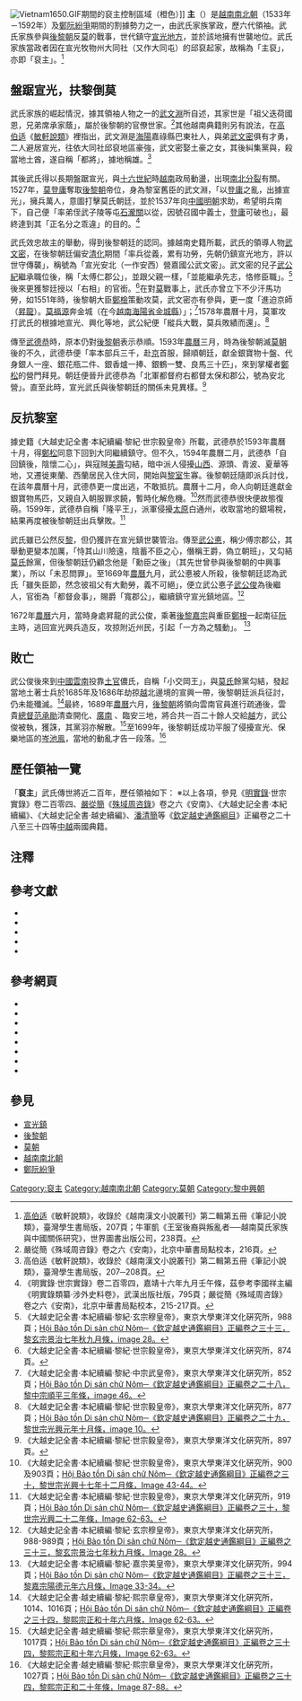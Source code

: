 {{noteTA
|1=zh-hans:高伯适; zh-hant:高伯适;
}}
[[File:Vietnam1650.GIF|thumb]]期間的裒主控制區域（橙色）]]
'''{{Ruby|裒|-{zh-tw:ㄆㄡˊ; zh-cn:póu}-}}主'''（{{vie|v=Chúa Bầu|hn=主裒}}）是[[越南南北朝|越南南北朝]]（1533年－1592年）及[[鄭阮紛爭|鄭阮紛爭]]期間的割據勢力之一，由武氏家族掌政，歷六代領袖。武氏家族參與[[後黎朝|後黎朝]]反[[莫朝|莫]]的戰事，世代鎮守[[宣光鎮|宣光地方]]，並於該地擁有世襲地位。武氏家族當政者因在宣光牧物州大同社（又作大同屯）的邱裒起家，故稱為「主裒」，亦即「裒主」。<ref>[[高伯适|高伯适]]《敏軒說類》，收錄於《越南漢文小說叢刊》第二輯第五冊《筆記小說類》，臺灣學生書局版，207頁；牛軍凱《王室後裔與叛亂者──越南莫氏家族與中國關係研究》，世界圖書出版公司，238頁。</ref>

==盤踞宣光，扶黎倒莫==
{{see|黎莫戰爭}}
武氏家族的崛起情況，據其領袖人物之一的[[武文淵|武文淵]]所自述，其家世是「祖父迭荷國恩，兄弟席承家蔭」，屬於後黎朝的官僚世家。<ref>嚴從簡《殊域周咨錄》卷之六《安南》，北京中華書局點校本，216頁。</ref>其他越南典籍則另有說法，在[[高伯适|高伯适]]《[[敏軒說類|敏軒說類]]》裡指出，武文淵是[[海陽省|海陽]]嘉祿縣巴東社人，與弟[[武文密|武文密]]俱有才勇，二人避居宣光，往依大同社邱裒地區豪強，武文密娶土豪之女，其後糾集黨與，殺當地土酋，遂自稱「都將」，據地稱雄。<ref>高伯适《敏軒說類》，收錄於《越南漢文小說叢刊》第二輯第五冊《筆記小說類》，臺灣學生書局版，207─208頁。</ref>

其後武氏得以長期盤踞宣光，與[[十六世紀|十六世紀]]時[[越南|越南]]政局動盪，出現[[越南南北朝|南北分裂]]有關。1527年，[[莫登庸|莫登庸]]奪取[[後黎朝|後黎朝]]帝位，身為黎室舊臣的武文淵，「以[[莫登庸|登庸]]之亂，出據宣光」，擁兵萬人，意圖打擊莫氏朝廷，並於1537年向[[中國|中國]][[明朝|明朝]]求助，希望明兵南下，自己便「率弟侄武子陵等屯[[石瀧關|石瀧關]]以從，因號召國中義士，[[莫登庸|登庸]]可破也」，最終達到其「正名分之乖違」的目的。<ref>《明實錄·世宗實錄》卷二百零四，嘉靖十六年九月壬午條，茲參考李國祥主編《明實錄類纂·涉外史料卷》，武漢出版社版，795頁；嚴從簡《殊域周咨錄》卷之六《安南》，北京中華書局點校本，215-217頁。</ref>

武氏效忠故主的舉動，得到後黎朝廷的認同。據越南史籍所載，武氏的領導人物[[武文密|武文密]]，在後黎朝廷偏安[[清化省|清化]]期間「率兵從義，累有功勞，先朝仍鎮宣光地方，許以世守傳襲」，稱號為「宣光安北（一作安西）營嘉國公武文密」。武文密的兒子[[武公紀|武公紀]]繼承職位後，稱「太傅仁郡公」，並跟父親一樣，「並能繼承先志，恪修臣職」。<ref>《大越史記全書·本紀續編·黎紀·玄宗穆皇帝》，東京大學東洋文化硏究所，988頁；[http://www.nomfoundation.org/nlvnpf/index.php?IDcat=2&cat=3&subcat=305&ok= Hội Bảo tồn Di sản chữ Nôm─《欽定越史通鑑綱目》正編卷之三十三，黎玄宗景治七年秋九月條，image 28。]{{dead link|date=2018年1月 |bot=InternetArchiveBot |fix-attempted=yes }}</ref>後來更獲黎廷授以「右相」的官銜。<ref>《大越史記全書·本紀續編·黎紀·世宗毅皇帝》，東京大學東洋文化硏究所，874頁。</ref>在對[[莫朝|莫]]戰事上，武氏亦曾立下不少汗馬功勞，如1551年時，後黎朝大臣[[鄭檢|鄭檢]]策動攻莫，武文密亦有參與，更一度「進迫京師（[[昇龍|昇龍]]）。[[莫福源|莫福源]]奔金城（在今[[越南|越南]][[海陽省#行政區劃|海陽省金城縣]]）」；<ref>《大越史記全書·本紀續編·黎紀·中宗武皇帝》，東京大學東洋文化硏究所，852頁；[http://www.nomfoundation.org/nlvnpf/index.php?IDcat=2&cat=3&subcat=303 Hội Bảo tồn Di sản chữ Nôm─《欽定越史通鑑綱目》正編卷之二十八，黎中宗順平三年條，image 46。]{{dead link|date=2018年1月 |bot=InternetArchiveBot |fix-attempted=yes }}</ref>1578年農曆十月，莫軍攻打武氏的根據地宣光、興化等地，武公紀便「縱兵大戰，莫兵敗績而還」。<ref>《大越史記全書·本紀續編·黎紀·世宗毅皇帝》，東京大學東洋文化硏究所，877頁；[http://www.nomfoundation.org/nlvnpf/index.php?IDcat=2&cat=3&subcat=309&ok Hội Bảo tồn Di sản chữ Nôm─《欽定越史通鑑綱目》正編卷之二十九，黎世宗光興元年十月條，image 10。]{{dead link|date=2018年1月 |bot=InternetArchiveBot |fix-attempted=yes }}</ref>

傳至[[武德恭|武德恭]]時，原本仍對[[後黎朝|後黎朝]]表示恭順。1593年[[農曆|農曆]]三月，時為後黎朝滅[[莫朝|莫朝]]後的不久，武德恭便「率本部兵三千，赴[[昇龍|京]]首服，歸順朝廷，獻金銀寶物十盤、代身銀人一座、銀花瓶二件、銀香爐一捧、銀鶴一雙、良馬三十匹」，來到掌權者[[鄭松|鄭松]]的營門拜見。朝廷便晉升武德恭為「北軍都督府右都督太保和郡公，號為安北營」。直至此時，宣光武氏與後黎朝廷的關係未見異樣。<ref>《大越史記全書·本紀續編·黎紀·世宗毅皇帝》，東京大學東洋文化硏究所，897頁。</ref>

==反抗黎室==
據史籍《大越史記全書·本紀續編·黎紀·世宗毅皇帝》所載，武德恭於1593年農曆十月，得[[鄭松|鄭松]]同意下回到大同繼續鎮守。但不久，1594年農曆二月，武德恭「自回鎮後，陰懷二心」，與寇賊[[美壽|美壽]]勾結，暗中派人侵擾[[山西處|山西]]、源頭、青波、夏華等地，又遷徙東蘭、西蘭居民入住大同，開始與[[後黎朝|黎室]]生寡。後黎朝廷隨即派兵討伐，在該年農曆十月，武德恭更一度出逃，不敢抵抗。農曆十二月，命人向朝廷進獻金銀寶物馬匹，又親自入朝服罪求饒，暫時化解危機。<ref>《大越史記全書·本紀續編·黎紀·世宗毅皇帝》，東京大學東洋文化硏究所，900及903頁；[http://www.nomfoundation.org/nlvnpf/index.php?IDcat=2&cat=3&subcat=309&ok= Hội Bảo tồn Di sản chữ Nôm─《欽定越史通鑑綱目》正編卷之三十，黎世宗光興十七年十二月條，Image 43-44。]{{dead link|date=2018年1月 |bot=InternetArchiveBot |fix-attempted=yes }}</ref>然而武德恭很快便故態復萌。1599年，武德恭自稱「隆平王」，派軍侵擾[[太原处|太原]]白通州，收取當地的銀場稅，結果再度被後黎朝廷出兵擊敗。<ref>《大越史記全書·本紀續編·黎紀·世宗毅皇帝》，東京大學東洋文化硏究所，919頁；[http://www.nomfoundation.org/nlvnpf/index.php?IDcat=2&cat=3&subcat=309&ok= Hội Bảo tồn Di sản chữ Nôm─《欽定越史通鑑綱目》正編卷之三十，黎世宗光興二十二年條，Image 62-63。]{{dead link|date=2018年1月 |bot=InternetArchiveBot |fix-attempted=yes }}</ref>

武氏雖已公然反[[後黎朝|黎]]，但仍獲許在宣光鎮世襲管治。傳至[[武公悳|武公悳]]，稱少傅宗郡公，其舉動更變本加厲，「恃其山川險遠，陰蓄不臣之心，僭稱王爵，偽立朝班」，又勾結[[莫朝|莫氏]]餘黨，但後黎朝廷仍顧念他是「勳臣之後」（其先世曾參與後黎朝的中興事業），所以「未忍問罪」。至1669年[[農曆|農曆]]九月，武公悳被人所殺，後黎朝廷認為武氏「雖失臣節，然念彼祖父有大勳勞，義不可絕」，便立武公悳子[[武公俊|武公俊]]為後繼人，官銜為「都督僉事」，賜爵「寬郡公」，繼續鎮守宣光鎮地區。<ref>《大越史記全書·本紀續編·黎紀·玄宗穆皇帝》，東京大學東洋文化硏究所，988-989頁；[http://www.nomfoundation.org/nlvnpf/index.php?IDcat=2&cat=3&subcat=305&ok= Hội Bảo tồn Di sản chữ Nôm─《欽定越史通鑑綱目》正編卷之三十三，黎玄宗景治七年秋九月條，Image 28。]{{dead link|date=2018年1月 |bot=InternetArchiveBot |fix-attempted=yes }}</ref>

1672年[[農曆|農曆]]六月，當時身處昇龍的武公俊，乘著[[後黎嘉宗|後黎嘉宗]]與重臣[[鄭根|鄭根]]一起南征[[阮主|阮主]]時，逃回宣光興兵造反，攻掠附近州民，引起「一方為之騷動」。 <ref>《大越史記全書·本紀續編·黎紀·嘉宗美皇帝》，東京大學東洋文化硏究所，994頁；[http://www.nomfoundation.org/nlvnpf/index.php?IDcat=2&cat=3&subcat=305&ok= Hội Bảo tồn Di sản chữ Nôm─《欽定越史通鑑綱目》正編卷之三十三，黎嘉宗陽德元年六月條，Image 33-34。]{{dead link|date=2018年1月 |bot=InternetArchiveBot |fix-attempted=yes }}</ref>

==敗亡==
武公俊後來到[[中國|中國]][[雲南|雲南]]投靠[[土司|土官]]儂氏，自稱「小交岡王」，與[[莫朝|莫氏]]餘黨勾結，發起當地土著士兵於1685年及1686年劫掠[[越南|越]]北邊境的宣興一帶，後黎朝廷派兵征討，仍未能殲滅。<ref>《大越史記全書·越史續編·黎紀·熙宗章皇帝》，東京大學東洋文化硏究所，1014、1016頁；[http://www.nomfoundation.org/nlvnpf/index.php?IDcat=2&cat=3&subcat=305&ok= Hội Bảo tồn Di sản chữ Nôm─《欽定越史通鑑綱目》正編卷之三十四，黎熙宗正和十年六月條，Image 62-63。]{{dead link|date=2018年1月 |bot=InternetArchiveBot |fix-attempted=yes }}</ref>最終，1689年[[農曆|農曆]]六月，[[後黎朝|後黎朝]]將領向雲南官員進行疏通後，雲貴[[總督|總督]][[范承勛|范承勛]]清查開化、[[廣南縣|廣南]] 、臨安三地，將合共一百二十餘人交給[[後黎朝|越]]方，武公俊被執，獲誅，其黨羽亦解散。<ref>《大越史記全書·越史續編·黎紀·熙宗章皇帝》，東京大學東洋文化硏究所，1017頁；[http://www.nomfoundation.org/nlvnpf/index.php?IDcat=2&cat=3&subcat=305&ok= Hội Bảo tồn Di sản chữ Nôm─《欽定越史通鑑綱目》正編卷之三十四，黎熙宗正和十年六月條，Image 62-63。]{{dead link|date=2018年1月 |bot=InternetArchiveBot |fix-attempted=yes }}</ref>至1699年，後黎朝廷成功平服了侵擾宣光、保樂地區的[[岑池鳯|岑池鳯]]，當地的動亂才告一段落。<ref>《大越史記全書·越史續編·黎紀·熙宗章皇帝》，東京大學東洋文化硏究所，1027頁；[http://www.nomfoundation.org/nlvnpf/index.php?IDcat=2&cat=3&subcat=305&ok= Hội Bảo tồn Di sản chữ Nôm─《欽定越史通鑑綱目》正編卷之三十四，黎熙宗正和二十年條，Image 87-88。]{{dead link|date=2018年1月 |bot=InternetArchiveBot |fix-attempted=yes }}</ref>

==歷任領袖一覽==

「'''裒主'''」武氏傳世將近二百年，歷任領袖如下：
{{越南君主列表/後黎朝/裒主}}
※以上各項，參見《[[明實錄|明實錄]]·世宗實錄》卷二百零四、[[嚴從簡|嚴從簡]]《[[殊域周咨录|殊域周咨錄]]》卷之六《安南》、《大越史記全書·本紀續編》、《大越史記全書·越史續編》、[[潘清簡|潘清簡]]等《[[欽定越史通鑑綱目|欽定越史通鑑綱目]]》正編卷之二十八至三十四等[[中國|中]][[越南|越]]兩國典籍。

==注釋==
{{reflist}}

==參考文獻==
<div class="references-small">
*{{ja}}{{cite book|title=《[[大越史記全書|大越史記全書]]》|author=[[吳士連|吳士連]]等|others=[[陳荊和|陳荊和]]編校|publisher=[[東京大學|東京大學]]東洋文化硏究所附屬東洋學文獻センター（[[昭和|昭和]]59－61年）（1984－1986）|language=zh}}
*{{zh}}{{cite book|title=《[[敏軒說類|敏軒說類]]》（收錄於《越南漢文小說叢刊》第二輯第五冊《筆記小說類》）|author=高伯適（即[[高伯适|高伯适]]）、[[張國用|張國用]]|location=[[臺北|臺北]]|publisher=[[臺灣學生書局|臺灣學生書局]]（[[中華民國|民國]]八十一年）（1992年）}}
*{{cite book|title=《明實錄類纂·涉外史料卷》|author=[[李國祥_(歷史學者)|李國祥]]主編|publisher=[[武漢出版社|武漢出版社]]（1991）ISBN 7543004577|location=[[武漢|武漢]]|language=zh}}
*{{cite book|title=《[[殊域周咨錄|殊域周咨錄]]》|author=[[嚴從簡|嚴從簡]]|location=[[北京|北京]]|language=zh|publisher=[[中華書局|中華書局]]（2000）ISBN 7101006078}}
*{{zh}}{{cite book|title=《王室後裔與叛亂者──越南莫氏家族與中國關係研究》|author=[[牛軍凱|牛軍凱]]|location=[[廣州|廣州]]|publisher=[[世界圖書出版公司|世界圖書出版公司]]（2012）ISBN 9787510054129}}
</div>

==參考網頁==
*{{vi}}{{zh}}{{cite web|url=http://www.nomna.org/DVSKTT/dvsktt.php?IDcat=74|title=Hội Bảo tồn Di sản chữ Nôm─《大越史記全書·本紀續編·中宗武皇帝》|deadurl=yes|archiveurl=https://web.archive.org/web/20160305020444/http://www.nomna.org/DVSKTT/dvsktt.php?IDcat=74|archivedate=2016年3月5日|df=|access-date=2009年5月13日}}
*{{vi}}{{zh}}{{cite web|url=http://www.nomna.org/DVSKTT/dvsktt.php?IDcat=79|title=Hội Bảo tồn Di sản chữ Nôm─《大越史記全書·本紀續編·世宗毅皇帝》|deadurl=yes|archiveurl=https://web.archive.org/web/20160305020243/http://www.nomna.org/DVSKTT/dvsktt.php?IDcat=79|archivedate=2016年3月5日|df=|access-date=2009年5月13日}}
*{{vi}}{{zh}}{{cite web|url=http://www.nomna.org/DVSKTT/dvsktt.php?IDcat=85|title=Hội Bảo tồn Di sản chữ Nôm─《大越史記全書·本紀續編·玄宗穆皇帝》|accessdate=2009-05-13|archive-date=2016-03-07|archive-url=https://web.archive.org/web/20160307032541/http://nomna.org/dvsktt/dvsktt.php?idcat=85|dead-url=yes}}
*{{vi}}{{zh}}{{cite web|url=http://www.nomna.org/DVSKTT/dvsktt.php?IDcat=86|title=Hội Bảo tồn Di sản chữ Nôm─《大越史記全書·本紀續編·嘉宗美皇帝》|deadurl=yes|archiveurl=https://web.archive.org/web/20160305015842/http://www.nomna.org/DVSKTT/dvsktt.php?IDcat=86|archivedate=2016年3月5日|df=|access-date=2009年5月13日}}
*{{vi}}{{cite web|url=http://www.informatik.uni-leipzig.de/~duc/sach/dvsktt/|title=Universität Leipzig: ''Đại Việt Sử Ký Toàn Thư''|access-date=2009-05-13|archive-url=https://web.archive.org/web/20070202004501/http://www.informatik.uni-leipzig.de/~duc/sach/dvsktt/|archive-date=2007-02-02|dead-url=yes}}
*{{vi}}{{zh}}{{cite web|url=http://www.nomfoundation.org/nlvnpf/index.php?IDcat=2&cat=3&subcat=309&ok|title=Hội Bảo tồn Di sản chữ Nôm─潘清簡等《欽定越史通鑑綱目》正編卷之二十九至三十}}{{dead link|date=2018年1月 |bot=InternetArchiveBot |fix-attempted=yes }}
*{{vi}}{{zh}}{{cite web|url=http://www.nomfoundation.org/nlvnpf/index.php?IDcat=2&cat=3&subcat=305&ok|title=Hội Bảo tồn Di sản chữ Nôm─潘清簡等《欽定越史通鑑綱目》正編卷之三十三至三十六}}{{Dead link|date=2018年6月 |bot=InternetArchiveBot |fix-attempted=no }}
*{{zh}}{{cite web|url=http://www.guoxue123.com/biji/ming/syzzl/012.htm|title=國學導航─嚴從簡《殊域周咨錄》卷之六《南蠻·安南》|accessdate=2009-05-12|archive-date=2008-12-08|archive-url=https://web.archive.org/web/20081208075157/http://www.guoxue123.com/biji/ming/syzzl/012.htm|dead-url=yes}}

==參見==
*[[宣光鎮|宣光鎮]]
*[[後黎朝|後黎朝]]
*[[莫朝|莫朝]]
*[[越南南北朝|越南南北朝]]
*[[鄭阮紛爭|鄭阮紛爭]]

{{裒主}}

[[Category:裒主|Category:裒主]]
[[Category:越南南北朝|Category:越南南北朝]]
[[Category:莫朝|Category:莫朝]]
[[Category:黎中興朝|Category:黎中興朝]]